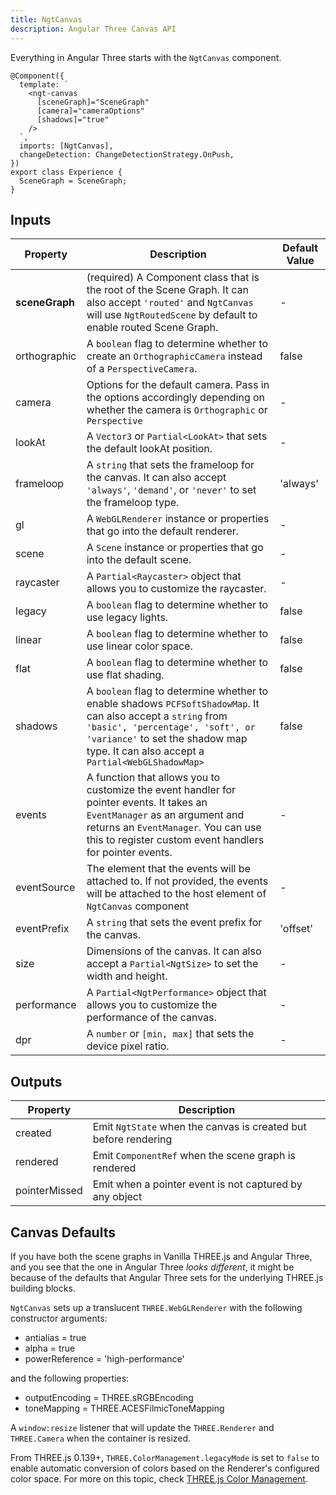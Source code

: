 ```yaml
---
title: NgtCanvas
description: Angular Three Canvas API
---
```


Everything in Angular Three starts with the `NgtCanvas` component.

```angular-ts
@Component({
  template: `
    <ngt-canvas
      [sceneGraph]="SceneGraph"
      [camera]="cameraOptions"
      [shadows]="true"
    />
  `,
  imports: [NgtCanvas],
  changeDetection: ChangeDetectionStrategy.OnPush,
})
export class Experience {
  SceneGraph = SceneGraph;
}
```

## Inputs

| Property       | Description                                                                                                                                                                                                                              | Default Value |
| -------------- | ---------------------------------------------------------------------------------------------------------------------------------------------------------------------------------------------------------------------------------------- | ------------- |
| **sceneGraph** | (required) A Component class that is the root of the Scene Graph. It can also accept `'routed'` and `NgtCanvas` will use `NgtRoutedScene` by default to enable routed Scene Graph.                                                       | -             |
| orthographic   | A `boolean` flag to determine whether to create an `OrthographicCamera` instead of a `PerspectiveCamera`.                                                                                                                                | false         |
| camera         | Options for the default camera. Pass in the options accordingly depending on whether the camera is `Orthographic` or `Perspective`                                                                                                       | -             |
| lookAt         | A `Vector3` or `Partial<LookAt>` that sets the default lookAt position.                                                                                                                                                                  | -             |
| frameloop      | A `string` that sets the frameloop for the canvas. It can also accept `'always'`, `'demand'`, or `'never'` to set the frameloop type.                                                                                                    | 'always'      |
| gl             | A `WebGLRenderer` instance or properties that go into the default renderer.                                                                                                                                                              | -             |
| scene          | A `Scene` instance or properties that go into the default scene.                                                                                                                                                                         | -             |
| raycaster      | A `Partial<Raycaster>` object that allows you to customize the raycaster.                                                                                                                                                                | -             |
| legacy         | A `boolean` flag to determine whether to use legacy lights.                                                                                                                                                                              | false         |
| linear         | A `boolean` flag to determine whether to use linear color space.                                                                                                                                                                         | false         |
| flat           | A `boolean` flag to determine whether to use flat shading.                                                                                                                                                                               | false         |
| shadows        | A `boolean` flag to determine whether to enable shadows `PCFSoftShadowMap`. It can also accept a `string` from `'basic', 'percentage', 'soft', or 'variance'` to set the shadow map type. It can also accept a `Partial<WebGLShadowMap>` | false         |
| events         | A function that allows you to customize the event handler for pointer events. It takes an `EventManager` as an argument and returns an `EventManager`. You can use this to register custom event handlers for pointer events.            | -             |
| eventSource    | The element that the events will be attached to. If not provided, the events will be attached to the host element of `NgtCanvas` component                                                                                               | -             |
| eventPrefix    | A `string` that sets the event prefix for the canvas.                                                                                                                                                                                    | 'offset'      |
| size           | Dimensions of the canvas. It can also accept a `Partial<NgtSize>` to set the width and height.                                                                                                                                           | -             |
| performance    | A `Partial<NgtPerformance>` object that allows you to customize the performance of the canvas.                                                                                                                                           | -             |
| dpr            | A `number` or `[min, max]` that sets the device pixel ratio.                                                                                                                                                                             | -             |

## Outputs

| Property      | Description                                                     |
| ------------- | --------------------------------------------------------------- |
| created       | Emit `NgtState` when the canvas is created but before rendering |
| rendered      | Emit `ComponentRef` when the scene graph is rendered            |
| pointerMissed | Emit when a pointer event is not captured by any object         |

## Canvas Defaults

If you have both the scene graphs in Vanilla THREE.js and Angular Three, and you see that the one in Angular Three _looks different_, it might be because of the defaults that Angular Three sets for the underlying THREE.js building blocks.

`NgtCanvas` sets up a translucent `THREE.WebGLRenderer` with the following constructor arguments:

- antialias = true
- alpha = true
- powerReference = 'high-performance'

and the following properties:

- outputEncoding = THREE.sRGBEncoding
- toneMapping = THREE.ACESFilmicToneMapping

A `window:resize` listener that will update the `THREE.Renderer` and `THREE.Camera` when the container is resized.

From THREE.js 0.139+, `THREE.ColorManagement.legacyMode` is set to `false` to enable automatic conversion of colors based on the Renderer's configured color space. For more on this topic, check [THREE.js Color Management](https://threejs.org/docs/#manual/en/introduction/Color-management).
